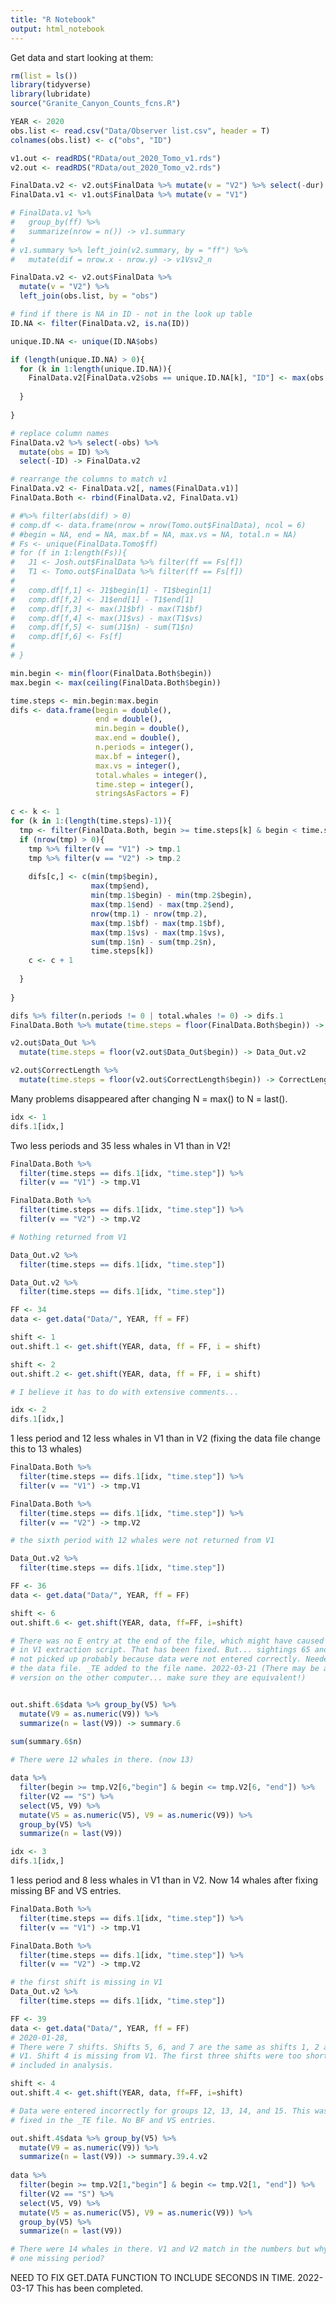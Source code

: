 ```yaml
---
title: "R Notebook"
output: html_notebook
---
```



Get data and start looking at them:

```r
rm(list = ls())
library(tidyverse)
library(lubridate)
source("Granite_Canyon_Counts_fcns.R")

YEAR <- 2020
obs.list <- read.csv("Data/Observer list.csv", header = T) 
colnames(obs.list) <- c("obs", "ID")

v1.out <- readRDS("RData/out_2020_Tomo_v1.rds")
v2.out <- readRDS("RData/out_2020_Tomo_v2.rds")

FinalData.v2 <- v2.out$FinalData %>% mutate(v = "V2") %>% select(-dur)
FinalData.v1 <- v1.out$FinalData %>% mutate(v = "V1") 

# FinalData.v1 %>% 
#   group_by(ff) %>% 
#   summarize(nrow = n()) -> v1.summary
# 
# v1.summary %>% left_join(v2.summary, by = "ff") %>%
#   mutate(dif = nrow.x - nrow.y) -> v1Vsv2_n

FinalData.v2 <- v2.out$FinalData %>% 
  mutate(v = "V2") %>% 
  left_join(obs.list, by = "obs") 

# find if there is NA in ID - not in the look up table  
ID.NA <- filter(FinalData.v2, is.na(ID))

unique.ID.NA <- unique(ID.NA$obs)

if (length(unique.ID.NA) > 0){
  for (k in 1:length(unique.ID.NA)){
    FinalData.v2[FinalData.v2$obs == unique.ID.NA[k], "ID"] <- max(obs.list$ID) + k
    
  }
  
}

# replace column names
FinalData.v2 %>% select(-obs) %>%
  mutate(obs = ID) %>%
  select(-ID) -> FinalData.v2

# rearrange the columns to match v1
FinalData.v2 <- FinalData.v2[, names(FinalData.v1)]
FinalData.Both <- rbind(FinalData.v2, FinalData.v1)

# #%>% filter(abs(dif) > 0) 
# comp.df <- data.frame(nrow = nrow(Tomo.out$FinalData), ncol = 6) 
# #begin = NA, end = NA, max.bf = NA, max.vs = NA, total.n = NA)
# Fs <- unique(FinalData.Tomo$ff)
# for (f in 1:length(Fs)){
#   J1 <- Josh.out$FinalData %>% filter(ff == Fs[f])
#   T1 <- Tomo.out$FinalData %>% filter(ff == Fs[f])
#   
#   comp.df[f,1] <- J1$begin[1] - T1$begin[1]
#   comp.df[f,2] <- J1$end[1] - T1$end[1]
#   comp.df[f,3] <- max(J1$bf) - max(T1$bf)
#   comp.df[f,4] <- max(J1$vs) - max(T1$vs)
#   comp.df[f,5] <- sum(J1$n) - sum(T1$n)
#   comp.df[f,6] <- Fs[f]
# 
# }

```



```r
min.begin <- min(floor(FinalData.Both$begin))
max.begin <- max(ceiling(FinalData.Both$begin))

time.steps <- min.begin:max.begin
difs <- data.frame(begin = double(),
                   end = double(),
                   min.begin = double(), 
                   max.end = double(), 
                   n.periods = integer(), 
                   max.bf = integer(), 
                   max.vs = integer(), 
                   total.whales = integer(),
                   time.step = integer(),
                   stringsAsFactors = F)

c <- k <- 1
for (k in 1:(length(time.steps)-1)){
  tmp <- filter(FinalData.Both, begin >= time.steps[k] & begin < time.steps[k+1])
  if (nrow(tmp) > 0){
    tmp %>% filter(v == "V1") -> tmp.1
    tmp %>% filter(v == "V2") -> tmp.2
    
    difs[c,] <- c(min(tmp$begin), 
                  max(tmp$end),
                  min(tmp.1$begin) - min(tmp.2$begin), 
                  max(tmp.1$end) - max(tmp.2$end),
                  nrow(tmp.1) - nrow(tmp.2),
                  max(tmp.1$bf) - max(tmp.1$bf),
                  max(tmp.1$vs) - max(tmp.1$vs),
                  sum(tmp.1$n) - sum(tmp.2$n),
                  time.steps[k])
    c <- c + 1
    
  }
  
}


```



```r
difs %>% filter(n.periods != 0 | total.whales != 0) -> difs.1
FinalData.Both %>% mutate(time.steps = floor(FinalData.Both$begin)) -> FinalData.Both

v2.out$Data_Out %>% 
  mutate(time.steps = floor(v2.out$Data_Out$begin)) -> Data_Out.v2 

v2.out$CorrectLength %>%
  mutate(time.steps = floor(v2.out$CorrectLength$begin)) -> CorrectLength.v2 

```

Many problems disappeared after changing N = max() to N = last().

```r
idx <- 1
difs.1[idx,]
```

Two less periods and 35 less whales in V1 than in V2!

```r
FinalData.Both %>% 
  filter(time.steps == difs.1[idx, "time.step"]) %>% 
  filter(v == "V1") -> tmp.V1

FinalData.Both %>% 
  filter(time.steps == difs.1[idx, "time.step"]) %>% 
  filter(v == "V2") -> tmp.V2

# Nothing returned from V1

Data_Out.v2 %>% 
  filter(time.steps == difs.1[idx, "time.step"]) 

Data_Out.v2 %>% 
  filter(time.steps == difs.1[idx, "time.step"]) 

FF <- 34
data <- get.data("Data/", YEAR, ff = FF)

shift <- 1
out.shift.1 <- get.shift(YEAR, data, ff = FF, i = shift)

shift <- 2
out.shift.2 <- get.shift(YEAR, data, ff = FF, i = shift)

# I believe it has to do with extensive comments... 

```



<!-- one less whale in V1 than in V2 -->

<!-- ```{r} -->

<!-- FinalData.Both %>%  -->
<!--   filter(time.steps == difs.1[idx, "time.step"]) %>%  -->
<!--   filter(v == "V1") -> tmp.V1 -->

<!-- FinalData.Both %>%  -->
<!--   filter(time.steps == difs.1[idx, "time.step"]) %>%  -->
<!--   filter(v == "V2") -> tmp.V2 -->

<!-- # Shift 5 has 12 in V1 and 13 in V2 -->

<!-- Data_Out.v2 %>%  -->
<!--   filter(time.steps == difs.1[idx, "time.step"])  -->
<!-- # there were 5 shifts but only two seem to have long enough duration -->

<!-- FF <- 20 -->
<!-- data <- get.data("Data/", YEAR, ff = FF) -->
<!-- # 2020-01-03,  -->

<!-- shift <- 5 -->
<!-- out.shift.5 <- get.shift(YEAR, data, ff=FF, i=shift) -->

<!-- data %>%  -->
<!--   filter(begin >= tmp.V1[shift,"begin"] & begin <= tmp.V1[shift, "end"]) %>% -->
<!--   filter(V2 == "S") %>% -->
<!--   select(V5, V9) %>% -->
<!--   mutate(V5 = as.numeric(V5), V9 = as.numeric(V9)) %>% -->
<!--   group_by(V5) %>% -->
<!--   summarize(n = last(V9)) -->

<!-- # they add up to 13. Not sure what happened in V1... -->
<!-- ``` -->



```r
idx <- 2
difs.1[idx,]
```

1 less period and 12 less whales in V1 than in V2 (fixing the data file change
this to 13 whales)

```r

FinalData.Both %>% 
  filter(time.steps == difs.1[idx, "time.step"]) %>% 
  filter(v == "V1") -> tmp.V1

FinalData.Both %>% 
  filter(time.steps == difs.1[idx, "time.step"]) %>% 
  filter(v == "V2") -> tmp.V2

# the sixth period with 12 whales were not returned from V1

Data_Out.v2 %>% 
  filter(time.steps == difs.1[idx, "time.step"]) 

FF <- 36
data <- get.data("Data/", YEAR, ff = FF)

shift <- 6
out.shift.6 <- get.shift(YEAR, data, ff=FF, i=shift)

# There was no E entry at the end of the file, which might have caused a problem
# in V1 extraction script. That has been fixed. But... sightings 65 and 66 were
# not picked up probably because data were not entered correctly. Needed to edit 
# the data file. _TE added to the file name. 2022-03-21 (There may be another 
# version on the other computer... make sure they are equivalent!)


out.shift.6$data %>% group_by(V5) %>%
  mutate(V9 = as.numeric(V9)) %>%
  summarize(n = last(V9)) -> summary.6
  
sum(summary.6$n)  

# There were 12 whales in there. (now 13)

data %>%  
  filter(begin >= tmp.V2[6,"begin"] & begin <= tmp.V2[6, "end"]) %>% 
  filter(V2 == "S") %>% 
  select(V5, V9) %>% 
  mutate(V5 = as.numeric(V5), V9 = as.numeric(V9)) %>% 
  group_by(V5) %>% 
  summarize(n = last(V9)) 


```


```r
idx <- 3
difs.1[idx,]
```

1 less period and 8 less whales in V1 than in V2. Now 14 whales after fixing missing BF and VS entries.

```r

FinalData.Both %>% 
  filter(time.steps == difs.1[idx, "time.step"]) %>% 
  filter(v == "V1") -> tmp.V1

FinalData.Both %>% 
  filter(time.steps == difs.1[idx, "time.step"]) %>% 
  filter(v == "V2") -> tmp.V2

# the first shift is missing in V1
Data_Out.v2 %>% 
  filter(time.steps == difs.1[idx, "time.step"]) 

FF <- 39
data <- get.data("Data/", YEAR, ff = FF)
# 2020-01-28, 
# There were 7 shifts. Shifts 5, 6, and 7 are the same as shifts 1, 2 and 3 in 
# V1. Shift 4 is missing from V1. The first three shifts were too short to be
# included in analysis. 

shift <- 4
out.shift.4 <- get.shift(YEAR, data, ff=FF, i=shift)

# Data were entered incorrectly for groups 12, 13, 14, and 15. This was also 
# fixed in the _TE file. No BF and VS entries. 

out.shift.4$data %>% group_by(V5) %>%
  mutate(V9 = as.numeric(V9)) %>%
  summarize(n = last(V9)) -> summary.39.4.v2
  
data %>%  
  filter(begin >= tmp.V2[1,"begin"] & begin <= tmp.V2[1, "end"]) %>% 
  filter(V2 == "S") %>% 
  select(V5, V9) %>% 
  mutate(V5 = as.numeric(V5), V9 = as.numeric(V9)) %>% 
  group_by(V5) %>% 
  summarize(n = last(V9)) 

# There were 14 whales in there. V1 and V2 match in the numbers but why is there
# one missing period? 
```


NEED TO FIX GET.DATA FUNCTION TO INCLUDE SECONDS IN TIME. 2022-03-17
This has been completed.
